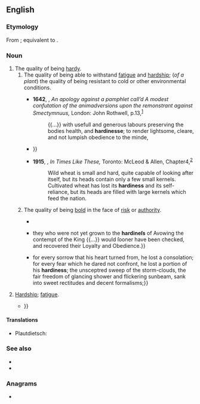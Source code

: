 ==English==

===Etymology===
From {{inh|en|enm|hardynesse}}; equivalent to {{suffix|en|hardy|ness}}.

===Noun===
{{wikipedia|hardiness (plants)}}
{{en-noun|~}}

# The quality of being [[hardy]].
## The quality of being able to withstand [[fatigue]] and [[hardship]]; (''of a plant'') the quality of being resistant to cold or other environmental conditions.
##: {{ux|en|Kale is known for its winter-'''hardiness'''.}}
##* '''1642''', {{w|John Milton}}, ''An apology against a pamphlet call’d A modest confutation of the animadversions upon the remonstrant against Smectymnuus,'' London: John Rothwell, p.{{nbsp}}13,<sup>[http://name.umdl.umich.edu/A70588.0001.001]</sup>
##*: {{...}} with usefull and generous labours preserving the bodies health, and '''hardinesse'''; to render lightsome, cleare, and not lumpish obedience to the minde,
##* {{RQ:Swift Gulliver's Travels|IV|VIII|284|{{smc|But}} the ''Houynhnhnms'' train up their Youth to Strength, Speed, and '''Hardineſs''', by exerciſing them in running Races up and down ſteep Hills, and over hard and ſtony Grounds {{...}}}}
##* '''1915''', {{w|Nellie McClung}}, ''In Times Like These,'' Toronto: McLeod & Allen, Chapter{{nbsp}}4,<sup>[https://www.gutenberg.org/files/29861/29861-h/29861-h.htm]</sup>
##*: Wild wheat is small and hard, quite capable of looking after itself, but its heads contain only a few small kernels. Cultivated wheat has lost its '''hardiness''' and its self-reliance, but its heads are filled with large kernels which feed the nation.
## {{lb|en|obsolete}} The quality of being [[bold]] in the face of [[risk]] or [[authority]].
##: {{syn|en|hardihood|audacity|boldness|firmness|assurance}}
##* {{RQ:Shakespeare Cymbeline|III|vi|385|2|Plentie, and Peace breeds Cowards: Hardneſſe euer / Of '''Hardineſſe''' is Mother.}}
##* {{RQ:Clarendon History|V|465|{{...}} they who were not yet grown to the '''hardineſs''' of Avowing the contempt of the King {{...}} would ſooner have been checked, and recovered their Loyalty and Obedience.}}
##* {{RQ:Ruskin Modern Painters|volume=III|part=4|chapter=6|section=6|passage={{...}} for every sorrow that his heart turned from, he lost a consolation; for every fear which he dared not confront, he lost a portion of his '''hardiness'''; the unsceptred sweep of the storm-clouds, the fair freedom of glancing shower and flickering sunbeam, sank into sweet rectitudes and decent formalisms;}}
# {{lb|en|obsolete}} [[hardship|Hardship]]; [[fatigue]].
#* {{RQ:Spenser Ireland|year=1715|1577|Yet ſure they are very valiant, and hardy, for the moſt part great Indurers of Cold, Labour, Hunger, and all '''Hardineſs''' {{...}}}}

====Translations====
{{trans-top|the quality of being hardy}}
* Plautdietsch: {{t|pdt|Hoatlichkjeit|f}}
{{trans-mid}}
{{trans-bottom}}

===See also===
* {{l|en|foolhardiness}}
* {{l|en|hardness}}

===Anagrams===
* {{anagrams|en|a=adehinrss|shandries}}